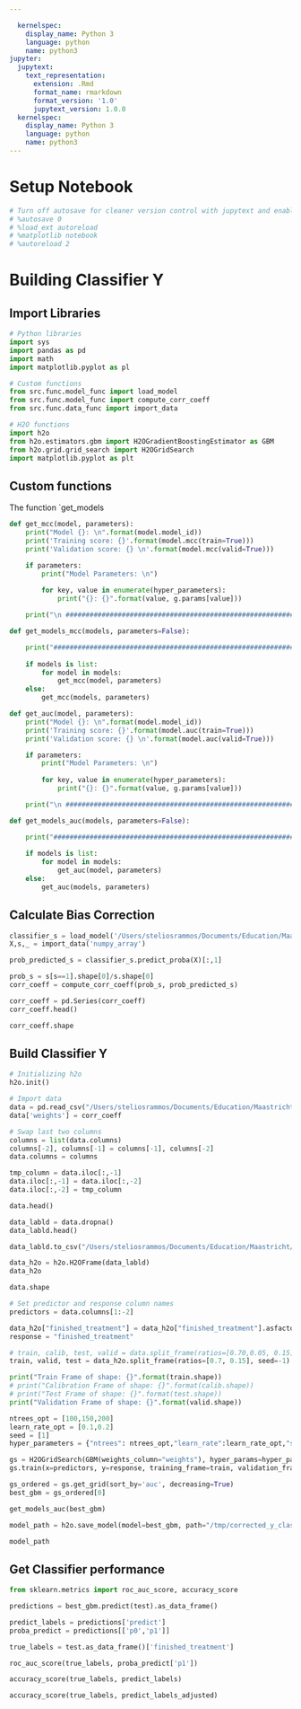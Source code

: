 ```yaml
---

  kernelspec:
    display_name: Python 3
    language: python
    name: python3
jupyter:
  jupytext:
    text_representation:
      extension: .Rmd
      format_name: rmarkdown
      format_version: '1.0'
      jupytext_version: 1.0.0
  kernelspec:
    display_name: Python 3
    language: python
    name: python3
---
```


# Setup Notebook

```python
# Turn off autosave for cleaner version control with jupytext and enable autoreloading of modules before running code
# %autosave 0
# %load_ext autoreload
# %matplotlib notebook
# %autoreload 2
```

# Building Classifier Y


## Import Libraries

```python
# Python libraries
import sys
import pandas as pd
import math
import matplotlib.pyplot as pl

# Custom functions
from src.func.model_func import load_model
from src.func.model_func import compute_corr_coeff
from src.func.data_func import import_data

# H2O functions
import h2o
from h2o.estimators.gbm import H2OGradientBoostingEstimator as GBM
from h2o.grid.grid_search import H2OGridSearch
import matplotlib.pyplot as plt
```

## Custom functions


The function `get_models

```python
def get_mcc(model, parameters):
    print("Model {}: \n".format(model.model_id))
    print('Training score: {}'.format(model.mcc(train=True)))
    print('Validation score: {} \n'.format(model.mcc(valid=True)))

    if parameters:
        print("Model Parameters: \n")
        
        for key, value in enumerate(hyper_parameters):
            print("{}: {}".format(value, g.params[value]))

    print("\n ######################################################################## \n")

def get_models_mcc(models, parameters=False):

    print("######################################################################## \n")
    
    if models is list:
        for model in models:
            get_mcc(model, parameters)
    else:
        get_mcc(models, parameters)
```

```python
def get_auc(model, parameters):
    print("Model {}: \n".format(model.model_id))
    print('Training score: {}'.format(model.auc(train=True)))
    print('Validation score: {} \n'.format(model.auc(valid=True)))

    if parameters:
        print("Model Parameters: \n")
        
        for key, value in enumerate(hyper_parameters):
            print("{}: {}".format(value, g.params[value]))

    print("\n ######################################################################## \n")

def get_models_auc(models, parameters=False):

    print("######################################################################## \n")
    
    if models is list:
        for model in models:
            get_auc(model, parameters)
    else:
        get_auc(models, parameters)
```

## Calculate Bias Correction

```python
classifier_s = load_model('/Users/steliosrammos/Documents/Education/Maastricht/DKE-Year3/BachelorThesis/bachelor_thesis/models/classifier_s.sav')
X,s,_ = import_data('numpy_array')

prob_predicted_s = classifier_s.predict_proba(X)[:,1]

prob_s = s[s==1].shape[0]/s.shape[0]
corr_coeff = compute_corr_coeff(prob_s, prob_predicted_s)

corr_coeff = pd.Series(corr_coeff)
corr_coeff.head()
```

```python
corr_coeff.shape
```

## Build Classifier Y

```python
# Initializing h2o
h2o.init()
```

```python
# Import data
data = pd.read_csv("/Users/steliosrammos/Documents/Education/Maastricht/DKE-Year3/BachelorThesis/bachelor_thesis/data/processed/data_classifier_y.csv",sep=";")
data['weights'] = corr_coeff

# Swap last two columns
columns = list(data.columns)
columns[-2], columns[-1] = columns[-1], columns[-2]
data.columns = columns

tmp_column = data.iloc[:,-1]
data.iloc[:,-1] = data.iloc[:,-2]
data.iloc[:,-2] = tmp_column

data.head()
```

```python
data_labld = data.dropna()
data_labld.head()
```

```python
data_labld.to_csv("/Users/steliosrammos/Documents/Education/Maastricht/DKE-Year3/BachelorThesis/bachelor_thesis/data/processed/data_classifier_y_labld_weights.csv", sep=";", index=False)
```

```python
data_h2o = h2o.H2OFrame(data_labld)
data_h2o
```

```python
data.shape
```

```python
# Set predictor and response column names
predictors = data.columns[1:-2]

data_h2o["finished_treatment"] = data_h2o["finished_treatment"].asfactor()
response = "finished_treatment"
```

```python
# train, calib, test, valid = data.split_frame(ratios=[0.70,0.05, 0.15], seed=1)
train, valid, test = data_h2o.split_frame(ratios=[0.7, 0.15], seed=-1)
```

```python
print("Train Frame of shape: {}".format(train.shape))
# print("Calibration Frame of shape: {}".format(calib.shape))
# print("Test Frame of shape: {}".format(test.shape))
print("Validation Frame of shape: {}".format(valid.shape))
```

```python
ntrees_opt = [100,150,200]
learn_rate_opt = [0.1,0.2]
seed = [1]
hyper_parameters = {"ntrees": ntrees_opt,"learn_rate":learn_rate_opt,"seed":seed}

gs = H2OGridSearch(GBM(weights_column="weights"), hyper_params=hyper_parameters)
gs.train(x=predictors, y=response, training_frame=train, validation_frame=valid)
```

```python
gs_ordered = gs.get_grid(sort_by='auc', decreasing=True)
best_gbm = gs_ordered[0]
```

```python
get_models_auc(best_gbm)
```

```python
model_path = h2o.save_model(model=best_gbm, path="/tmp/corrected_y_classifier", force=True)
```

```python
model_path
```

## Get Classifier performance

```python
from sklearn.metrics import roc_auc_score, accuracy_score
```

```python
predictions = best_gbm.predict(test).as_data_frame()
```

```python
predict_labels = predictions['predict']
proba_predict = predictions[['p0','p1']]
```

```python
true_labels = test.as_data_frame()['finished_treatment']
```

```python
roc_auc_score(true_labels, proba_predict['p1'])
```

```python
accuracy_score(true_labels, predict_labels)
```

```python
accuracy_score(true_labels, predict_labels_adjusted)
```

```python

```
